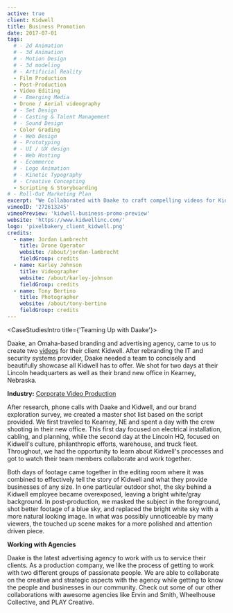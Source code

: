 ```yaml
---
active: true
client: Kidwell
title: Business Promotion
date: 2017-07-01
tags:
  # - 2d Animation
  # - 3d Animation
  # - Motion Design
  # - 3d modeling
  # - Artificial Reality
  - Film Production
  - Post-Production
  - Video Editing
  # - Emerging Media
  - Drone / Aerial videography
  # - Set Design
  # - Casting & Talent Management
  # - Sound Design
  - Color Grading
  # - Web Design
  # - Prototyping
  # - UI / UX design
  # - Web Hosting
  # - Ecommerce
  # - Logo Animation
  # - Kinetic Typography
  # - Creative Concepting
  - Scripting & Storyboarding
# - Roll-Out Marketing Plan
excerpt: "We Collaborated with Daake to craft compelling videos for Kidwell, highlighting their IT services. Shot across Nebraska offices in a two-day shoot."
vimeoID: '272613245'
vimeoPreview: 'kidwell-business-promo-preview'
website: 'https://www.kidwellinc.com/'
logo: 'pixelbakery_client_kidwell.png'
credits:
  - name: Jordan Lambrecht
    title: Drone Operator
    website: /about/jordan-lambrecht
    fieldGroup: credits
  - name: Karley Johnson
    title: Videographer
    website: /about/karley-johnson
    fieldGroup: credits
  - name: Tony Bertino
    title: Photographer
    website: /about/tony-bertino
    fieldGroup: credits
---
```


<CaseStudiesIntro title={'Teaming Up with Daake'}>

Daake, an Omaha-based branding and advertising agency, came to us to create two [videos](/services/video-production) for their client Kidwell. After rebranding the IT and security systems provider, Daake needed a team to concisely and beautifully showcase all Kidwell has to offer. We shot for two days at their Lincoln headquarters as well as their brand new office in Kearney, Nebraska.

**Industry:** [Corporate Video Production](/industries/corporate-video-production)

</CaseStudiesIntro>
<CaseStudiesDescription textColor={'cream'} bgColor={'pink-lighter'} headerColor={'pink'} header={'Process'}>

After research, phone calls with Daake and Kidwell, and our brand exploration survey, we created a master shot list based on the script provided. We first traveled to Kearney, NE and spent a day with the crew shooting in their new office. This first day focused on electrical installation, cabling, and planning, while the second day at the Lincoln HQ, focused on Kidwell's culture, philanthropic efforts, warehouse, and truck fleet. Throughout, we had the opportunity to learn about Kidwell's processes and got to watch their team members collaborate and work together.

Both days of footage came together in the editing room where it was combined to effectively tell the story of Kidwell and what they provide businesses of any size. In one particular outdoor shot, the sky behind a Kidwell employee became overexposed, leaving a bright white/gray background. In post-production, we masked the subject in the foreground, shot better footage of a blue sky, and replaced the bright white sky with a more natural looking image. In what was possibly unnoticeable by many viewers, the touched up scene makes for a more polished and attention driven piece.

**Working with Agencies**

Daake is the latest advertising agency to work with us to service their clients. As a production company, we like the process of getting to work with two different groups of passionate people. We are able to collaborate on the creative and strategic aspects with the agency while getting to know the people and businesses in our community. Check out some of our other collaborations with awesome agencies like Ervin and Smith, Wheelhouse Collective, and PLAY Creative.

</CaseStudiesDescription>
